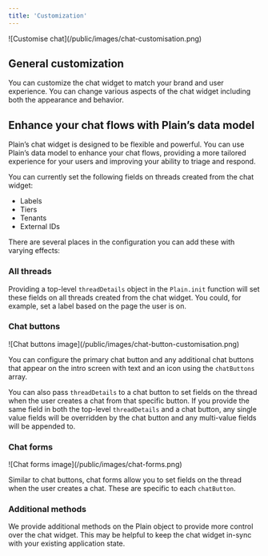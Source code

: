 ```yaml
---
title: 'Customization'
---
```


<Frame>![Customise chat](/public/images/chat-customisation.png)</Frame>

## General customization

You can customize the chat widget to match your brand and user experience. You can change various aspects of the chat widget including both the appearance and behavior.

<Accordion title="General customization code">
  <Snippet file="chat/customization.mdx" />
</Accordion>

## Enhance your chat flows with Plain’s data model

Plain’s chat widget is designed to be flexible and powerful. You can use Plain’s data model to enhance your chat flows, providing a more tailored experience for your users and 
improving your ability to triage and respond.

You can currently set the following fields on threads created from the chat widget:
* Labels
* Tiers
* Tenants
* External IDs

There are several places in the configuration you can add these with varying effects:

### All threads

Providing a top-level `threadDetails` object in the `Plain.init` function will set these fields on all threads created from the chat widget. You could, for example,
set a label based on the page the user is on.

<Accordion title="Thread details code">
  <Snippet file="chat/thread-details.mdx" />
</Accordion>

### Chat buttons

<Frame>![Chat buttons image](/public/images/chat-button-customisation.png)</Frame>

You can configure the primary chat button and any additional chat buttons that appear on the intro screen with text and an icon using the `chatButtons` array.

You can also pass `threadDetails` to a chat button to set fields on the thread when the user creates a chat from that specific button. If you provide the same field
in both the top-level `threadDetails` and a chat button, any single value fields will be overridden by the chat button and any multi-value fields will be appended to.

<Accordion title="Chat buttons code">
  <Snippet file="chat/chat-buttons.mdx" />
</Accordion>

### Chat forms

<Frame>![Chat forms image](/public/images/chat-forms.png)</Frame>

Similar to chat buttons, chat forms allow you to set fields on the thread when the user creates a chat. These are specific to each `chatButton`.

<Accordion title="Chat forms code">
  <Snippet file="chat/chat-forms.mdx" />
</Accordion>

### Additional methods

We provide additional methods on the Plain object to provide more control over the chat widget. This may be helpful to keep the chat widget in-sync with your existing application state.

<Accordion title="Chat forms code">
  <Snippet file="chat/methods.mdx" />
</Accordion>